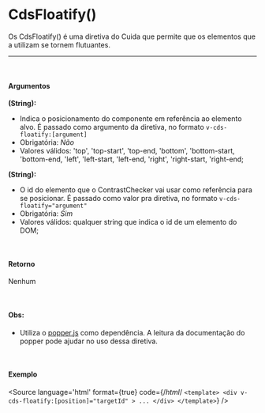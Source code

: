 
<Meta title="Utils/Diretivas/CdsFloatify()"/>

# CdsFloatify()

Os CdsFloatify() é uma diretiva do Cuida que permite que os elementos que a utilizam se tornem flutuantes.

<hr />
<br />

#### Argumentos

**(String):**
- Indica o posicionamento do componente em referência ao elemento alvo. É passado como argumento da diretiva, no formato  `v-cds-floatify:[argument]`
- Obrigatória: *Não*
- Valores válidos: 'top', 'top-start', 'top-end, 'bottom', 'bottom-start, 'bottom-end, 'left', 'left-start, 'left-end, 'right', 'right-start, 'right-end;

**(String):**
- O id do elemento que o ContrastChecker vai usar como referência para se posicionar. É passado como valor pra diretiva, no formato `v-cds-floatify="argument"`
- Obrigatória: *Sim*
- Valores válidos: qualquer string que indica o id de um elemento do DOM;

<br />

#### Retorno

Nenhum

<br />

#### Obs:
- Utiliza o [popper.js](https://popper.js.org/docs/v2/) como dependência. A leitura da documentação do popper pode ajudar no uso dessa diretiva.

<br />

#### Exemplo

<Story name="CdsFloatify">
</Story>

<Source
  language='html'
  format={true}
  code={/*html*/ `
<template>
	<div
		v-cds-floatify:[position]="targetId"
	>
		...
	</div>
</template>
  `}
/>
